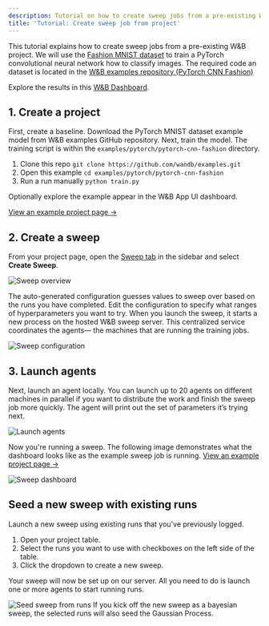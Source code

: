 ```yaml
---
description: Tutorial on how to create sweep jobs from a pre-existing W&B project.
title: 'Tutorial: Create sweep job from project'
---
```


This tutorial explains how to create sweep jobs from a pre-existing W&B project. We will use the [Fashion MNIST dataset](https://github.com/zalandoresearch/fashion-mnist) to train a PyTorch convolutional neural network how to classify images. The required code an dataset is located in the [W&B examples repository (PyTorch CNN Fashion)](https://github.com/wandb/examples/tree/master/examples/pytorch/pytorch-cnn-fashion)

Explore the results in this [W&B Dashboard](https://app.wandb.ai/carey/pytorch-cnn-fashion).

## 1. Create a project

First, create a baseline. Download the PyTorch MNIST dataset example model from W&B examples GitHub repository. Next, train the model. The training script is within the `examples/pytorch/pytorch-cnn-fashion` directory.

1. Clone this repo `git clone https://github.com/wandb/examples.git`
2. Open this example `cd examples/pytorch/pytorch-cnn-fashion`
3. Run a run manually `python train.py`

Optionally explore the example appear in the W&B App UI dashboard.

[View an example project page →](https://app.wandb.ai/carey/pytorch-cnn-fashion)

## 2. Create a sweep

From your project page, open the [Sweep tab](./sweeps-ui) in the sidebar and select **Create Sweep**.

<Frame>
    <img src="/images/sweeps/sweep1.png" alt="Sweep overview"  />
</Frame>

The auto-generated configuration guesses values to sweep over based on the runs you have completed. Edit the configuration to specify what ranges of hyperparameters you want to try. When you launch the sweep, it starts a new process on the hosted W&B sweep server. This centralized service coordinates the agents— the machines that are running the training jobs.

<Frame>
    <img src="/images/sweeps/sweep2.png" alt="Sweep configuration"  />
</Frame>

## 3. Launch agents

Next, launch an agent locally. You can launch up to 20 agents on different machines in parallel if you want to distribute the work and finish the sweep job more quickly. The agent will print out the set of parameters it’s trying next.

<Frame>
    <img src="/images/sweeps/sweep3.png" alt="Launch agents"  />
</Frame>

Now you're running a sweep. The following image demonstrates what the dashboard looks like as the example sweep job is running. [View an example project page →](https://app.wandb.ai/carey/pytorch-cnn-fashion)

<Frame>
    <img src="/images/sweeps/sweep4.png" alt="Sweep dashboard"  />
</Frame>

## Seed a new sweep with existing runs

Launch a new sweep using existing runs that you've previously logged.

1. Open your project table.
2. Select the runs you want to use with checkboxes on the left side of the table.
3. Click the dropdown to create a new sweep.

Your sweep will now be set up on our server. All you need to do is launch one or more agents to start running runs.

<Frame>
    <img src="/images/sweeps/tutorial_sweep_runs.png" alt="Seed sweep from runs"  />
</Frame>

<Note>
If you kick off the new sweep as a bayesian sweep, the selected runs will also seed the Gaussian Process.
</Note>